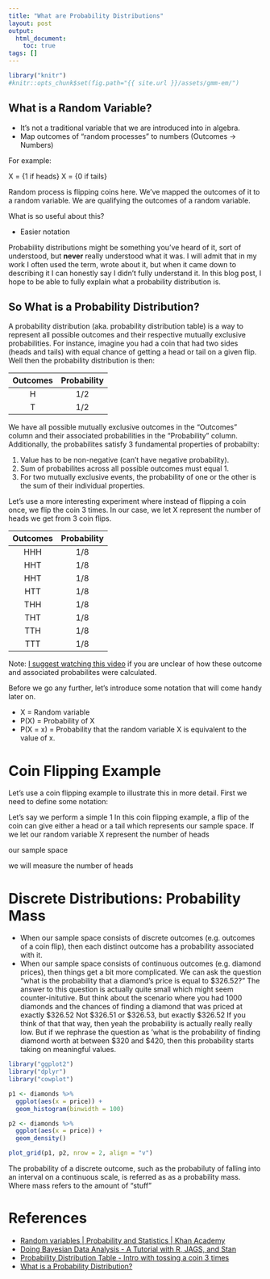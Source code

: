 ```yaml
---
title: "What are Probability Distributions"
layout: post
output: 
  html_document:
    toc: true
tags: []
---
```


```r
library("knitr")
#knitr::opts_chunk$set(fig.path="{{ site.url }}/assets/gmm-em/")
```

## What is a Random Variable?

* It's not a traditional variable that we are introduced into in algebra.
* Map outcomes of "random processes" to numbers (Outcomes -> Numbers)

For example:

X = {1 if heads}
X = {0 if tails}

Random process is flipping coins here. We've mapped the outcomes of it to a random variable. We are qualifying the outcomes of a random variable.

What is so useful about this?

* Easier notation

Probability distributions might be something you've heard of it, sort of understood, but **never** really understood what it was. I will admit that in my work I often used the term, wrote about it, but when it came down to describing it I can honestly say I didn't fully understand it. In this blog post, I hope to be able to fully explain what a probability distribution is.

## So What is a Probability Distribution?

A probability distribution (aka. probability distribution table) is a way to represent all possible outcomes and their respective mutually exclusive probabilities. For instance, imagine you had a coin that had two sides (heads and tails) with equal chance of getting a head or tail on a given flip. Well then the probability distribution is then:

| Outcomes | Probability |
|:--------:|:-----------:|
| H        | 1/2         |
| T        | 1/2         |

We have all possible mutually exclusive outcomes in the "Outcomes" column and their associated probabilities in the "Probability" column. Additionally, the probabilites satisfy 3 fundamental properties of probabilty:

1. Value has to be non-negative (can't have negative probability).
1. Sum of probabilites across all possible outcomes must equal 1.
1. For two mutually exclusive events, the probability of one or the other is the sum of their individual properties.

Let's use a more interesting experiment where instead of flipping a coin once, we flip the coin 3 times. In our case, we let X represent the number of heads we get from 3 coin flips. 

| Outcomes | Probability |
|:--------:|:-----------:|
| HHH      | 1/8         |
| HHT      | 1/8         |
| HHT      | 1/8         |
| HTT      | 1/8         |
| THH      | 1/8         |
| THT      | 1/8         |
| TTH      | 1/8         |
| TTT      | 1/8         |

Note: [I suggest watching this video](Probability Distribution Table) if you are unclear of how these outcome and associated probabilites were calculated.

Before we go any further, let's introduce some notation that will come handy later on. 

* X = Random variable
* P(X) = Probability of X
* P(X = x) = Probability that the random variable X is equivalent to the value of x. 

# Coin Flipping Example

Let's use a coin flipping example to illustrate this in more detail. First we need to define some notation:

Let's say we perform a simple 1
In this coin flipping example, a flip of the coin can give either a head or a tail which represents our sample space. If we let our random variable X represent the number of heads 

our sample space 

we will measure the number of heads 


# Discrete Distributions: Probability Mass

* When our sample space consists of discrete outcomes (e.g. outcomes of a coin flip), then each distinct outcome has a probability associated with it. 
* When our sample space consists of continuous outcomes (e.g. diamond prices), then things get a bit more complicated. We can ask the question "what is the probability that a diamond's price is equal to \$326.52?" The answer to this question is actually quite small which might seem counter-initutive. But think about the scenario where you had 1000 diamonds and the chances of finding a diamond that was priced at exactly \$326.52 Not \$326.51 or \$326.53, but exactly \$326.52 If you think of that that way, then yeah the probability is actually really really low. But if we rephrase the question as 'what is the probability of finding diamond worth at between \$320 and \$420, then this probability starts taking on meaningful values. 

```r
library("ggplot2")
library("dplyr")
library("cowplot")

p1 <- diamonds %>%
  ggplot(aes(x = price)) +
  geom_histogram(binwidth = 100)

p2 <- diamonds %>%
  ggplot(aes(x = price)) +
  geom_density()

plot_grid(p1, p2, nrow = 2, align = "v")
```

The probability of a discrete outcome, such as the probabiluty of falling into an interval on a continuous scale, is referred as as a probability mass. Where mass refers to the amount of "stuff"


# References

* [Random variables | Probability and Statistics | Khan Academy](https://youtu.be/3v9w79NhsfI)
* [Doing Bayesian Data Analysis - A Tutorial with R, JAGS, and Stan](https://sites.google.com/site/doingbayesiandataanalysis/)
* [Probability Distribution Table - Intro with tossing a coin 3 times](https://www.youtube.com/watch?v=5lpqiGixDd0)
* [What is a Probability Distribution?](http://stattrek.com/probability-distributions/probability-distribution.aspx)
